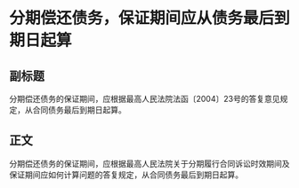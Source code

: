 # 分期偿还债务，保证期间应从债务最后到期日起算
## 副标题
分期偿还债务的保证期间，应根据最高人民法院法函〔2004〕23号的答复意见规定，从合同债务最后到期日起算。
## 正文
分期偿还债务的保证期间，应根据最高人民法院关于分期履行合同诉讼时效期间及保证期间应如何计算问题的答复规定，从合同债务最后到期日起算。